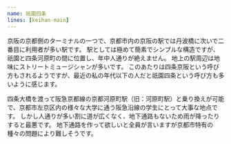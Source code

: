 ```yaml
---
name: 祇園四条
lines: [keihan-main]
---
```



京阪の京都側のターミナルの一つで、京都市内の京阪の駅では<AutoStationLink slug="tambabashi">丹波橋</AutoStationLink>に次いで二番目に利用者が多い駅です。
駅としては極めて簡素でシンプルな構造ですが、祇園と四条河原町の間に位置し、年中人通りが絶えません。
地上の駅周辺は地味にストリートミュージシャンが多いです。
このあたりは四条京阪という呼び方もされるようですが、最近の私の年代以下の人だと祇園四条という呼び方も多いように感じます。

四条大橋を渡って阪急京都線の<AutoStationLink slug="kyoto-kawaramachi">京都河原町</AutoStationLink>駅（旧：河原町駅）と乗り換えが可能で、京都市左京区内の様々な大学に通う阪急沿線の学生にとって大事な地点です。
しかし人通りが多い割に道が広くなく、地下通路もないため雨が降ったりすると最悪です。
地下通路を作って欲しいと全員が言いますが京都市特有の種々の問題により難しそうです。
